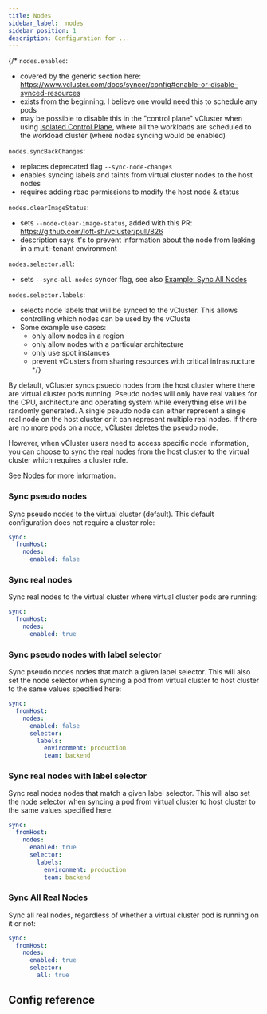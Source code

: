 ```yaml
---
title: Nodes
sidebar_label:  nodes
sidebar_position: 1
description: Configuration for ...
---
```




{/*
`nodes.enabled`:
- covered by the generic section here: https://www.vcluster.com/docs/syncer/config#enable-or-disable-synced-resources
- exists from the beginning. I believe one would need this to schedule any pods
- may be possible to disable this in the "control plane" vCluster when using [Isolated Control Plane](https://www.vcluster.com/pro/docs/features/isolated_control_planes), where all the workloads are scheduled to the workload cluster (where nodes syncing would be enabled)

`nodes.syncBackChanges`:
- replaces deprecated flag `--sync-node-changes`
- enables syncing labels and taints from virtual cluster nodes to the host nodes
- requires adding rbac permissions to modify the host node & status

`nodes.clearImageStatus`:
- sets `--node-clear-image-status`, added with this PR: https://github.com/loft-sh/vcluster/pull/826
- description says it's to prevent information about the node from leaking in a multi-tenant environment

`nodes.selector.all`:
- sets `--sync-all-nodes` syncer flag, see also [Example: Sync All Nodes](https://www.vcluster.com/docs/architecture/nodes#example-sync-all-nodes)

`nodes.selector.labels`:
- selects node labels that will be synced to the vCluster. This allows controlling which nodes can be used by the vCluste
- Some example use cases:
  - only allow nodes in a region
  - only allow nodes with a particular architecture
  - only use spot instances
  - prevent vClusters from sharing resources with critical infrastructure
*/}

By default, vCluster syncs psuedo nodes from the host cluster where there are virtual cluster pods running. Pseudo nodes will only have real values for the CPU, architecture and operating system while everything else will be randomly generated. A single pseudo node can either represent a single real node on the host cluster or it can represent multiple real nodes. If there are no more pods on a node, vCluster deletes the pseudo node. 

However, when vCluster users need to access specific node information, you can choose to sync the real nodes from the host cluster to the virtual cluster which requires a cluster role.

See [Nodes](/architecture/nodes.mdx) for more information.


### Sync pseudo nodes
Sync pseudo nodes to the virtual cluster (default). This default configuration does not require a cluster role:
```YAML
sync:
  fromHost:
    nodes:
      enabled: false
```

### Sync real nodes
Sync real nodes to the virtual cluster where virtual cluster pods are running:
```YAML
sync:
  fromHost:
    nodes:
      enabled: true
```

### Sync pseudo nodes with label selector
Sync pseudo nodes nodes that match a given label selector. This will also set the node selector when syncing a pod from virtual cluster to host cluster to the same values specified here:
```YAML
sync:
  fromHost:
    nodes:
      enabled: false
      selector:
        labels:
          environment: production
          team: backend
```

### Sync real nodes with label selector
Sync real nodes nodes that match a given label selector. This will also set the node selector when syncing a pod from virtual cluster to host cluster to the same values specified here:
```YAML
sync:
  fromHost:
    nodes:
      enabled: true
      selector:
        labels:
          environment: production
          team: backend
```

### Sync All Real Nodes 
Sync all real nodes, regardless of whether a virtual cluster pod is running on it or not:
```YAML
sync:
  fromHost:
    nodes:
      enabled: true
      selector:
        all: true
```

## Config reference

<SyncNodes/>

